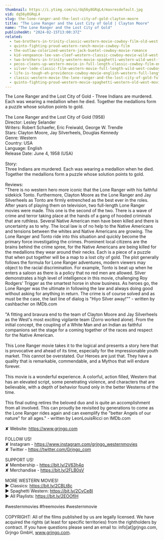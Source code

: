 ```yaml
---
thumbnail: https://i.ytimg.com/vi/dq56y8GRqL4/maxresdefault.jpg
vid: dq56y8GRqL4
slug: the-lone-ranger-and-the-lost-city-of-gold-clayton-moore
title: "The Lone Ranger and the Lost City of Gold | Clayton Moore"
name: "The Lone Ranger and the Lost City of Gold"
publishedAt: "2024-02-15T13:00:37Z"
related:
  - two-brothers-in-trinity-classic-western-movie-cowboy-film-old-west
  - quinto-fighting-proud-western-ranch-movie-cowboy-film
  - the-outlaw-colorized-western-jack-buetel-cowboy-movie-romance
  - kid-vengeance-lee-van-cleef-western-classic-cowboy-movie-wild-west-american-westerns
  - two-brothers-in-trinity-western-movie-spaghetti-western-wild-west-full-length
  - pecos-cleans-up-western-movie-in-full-length-classic-cowboy-film-english-free-movie
  - silver-lode-classic-film-western-movie-full-length-wild-west-cowboy-movies-free-film
  - life-is-tough-eh-providence-cowboy-movie-english-western-full-length
  - classic-western-movie-the-lone-ranger-and-the-lost-city-of-gold-full-length-english
  - quinto-fighting-proud-western-movie-spaghetti-western-old-west-movie-cowboys
---
```


The Lone Ranger and the Lost City of Gold - Three Indians are murdered. Each was wearing a medallion when he died. Together the medallions form a puzzle whose solution points to gold.<br />
<br />
The Lone Ranger and the Lost City of Gold (1958)<br />
Director: Lesley Selander<br />
Writers: Robert Schaefer, Eric Freiwald, George W. Trendle<br />
Stars: Clayton Moore, Jay Silverheels, Douglas Kennedy<br />
Genre: Western<br />
Country: USA<br />
Language: English<br />
Release Date: June 4, 1958 (USA)<br />
<br />
Story:<br />
Three Indians are murdered. Each was wearing a medallion when he died. Together the medallions form a puzzle whose solution points to gold.<br />
<br />
Reviews:<br />
"There is no western hero more iconic that the Lone Ranger with his faithful sidekick Tonto. Furthermore, Clayton Moore as the Lone Ranger and Jay Silverheels as Tonto are firmly entrenched as the best ever in the roles. After years of playing them on television, two full-length Lone Ranger movies were made. This one is the second of the two. There is a wave of crime and terror taking place at the hands of a gang of hooded criminals that are ruthless. Several Native American men have been killed and there is uncertainty as to why. The local law is of no help to the Native Americans and tensions between the whites and Native Americans are growing. The Lone Ranger and Tonto ride into this situation and quickly become the primary force investigating the crimes. Prominent local citizens are the brains behind the crime spree, for the Native Americans are being killed for the medallions they wear around their necks. Each is a piece of a puzzle that when put together will be a map to a lost city of gold. The plot generally follows the formula for Lone Ranger adventures, modern viewers may object to the racial discrimination. For example, Tonto is beat up when he enters a saloon as there is a policy that no red men are allowed. Silver demonstrates a high level of intelligence in this movie, challenging Roy Rodgers' Trigger as the smartest horse in show business. As heroes go, the Lone Ranger was the ultimate in following the law and always doing good without asking for anything in return. The crime is of course solved and as must be the case, the last line of dialog is "Hiyo Silver away!"" - written by cashbacher on IMDb.com<br />
<br />
"A fitting and bravura end to the team of Clayton Moore and Jay Silverheels as the West's most exciting vigilante team (Zorro worked alone). From the initial concept, the coupling of a White Man and an Indian as faithful companions set the stage for a coming together of the races and respect for the Native American.<br />
<br />
This Lone Ranger movie takes it to the logical and presents a story here that is provocative and ahead of its time, especially for the impressionable youth market. This cannot be overstated. Our Heroes are just that. They have a quality that is remarkable, commendable, and a Mythos that will endure forever.<br />
<br />
This movie is a wonderful experience. A colorful, action filled, Western that has an elevated script, some penetrating violence, and characters that are believable, with a depth of behavior found only in the better Westerns of the time.<br />
<br />
This final outing retires the beloved duo and is quite an accomplishment from all involved. This can proudly be revisited by generations to come as the Lone Ranger rides again and can exemplify the "better Angels of our nature" for all ages." - written by LeonLouisRicci on IMDb.com<br />
<br />
✘ Website: https://www.grjngo.com<br />
<br />
FOLLOW US!<br />
✘ Instagram - https://www.instagram.com/grjngo_westernmovies<br />
✘ Twitter - https://twitter.com/Grjngo_com<br />
<br />
SUPPORT US!<br />
✘ Membership - https://bit.ly/2V63h4q<br />
✘ Merchandise - https://bit.ly/2FLB0sV<br />
<br />
MORE WESTERN MOVIES! <br />
► Classics: https://bit.ly/2CBLt8c <br />
► Spaghetti Western: https://bit.ly/2CyCe8I <br />
► All Playlists: https://bit.ly/2EOOfIH <br />
<br />
#westernmovies #freemovies #westernmovie<br />
<br />
COPYRIGHT: All of the films published by us are legally licensed. We have acquired the rights (at least for specific territories) from the rightholders by contract. If you have questions please send an email to: info[at]grjngo.com, Grjngo GmbH, www.grjngo.com.